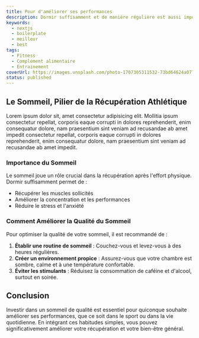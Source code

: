 ```yaml
---
title: Pour d'améliorer ses performances
description: Dormir suffisamment et de manière régulière est aussi important que l'entraînement lui-même pour les athlètes de haut niveau.
keywords:
  - nextjs
  - boilerplate
  - meilleur
  - best
tags:
  - Fitness
  - Complement alimentaire
  - Entrainement
coverUrl: https://images.unsplash.com/photo-1707305311532-73bd64624a07?q=80&w=2970&auto=format&fit=crop&ixlib=rb-4.0.3&ixid=M3wxMjA3fDB8MHxwaG90by1wYWdlfHx8fGVufDB8fHx8fA%3D%3D
status: published
---
```


## Le Sommeil, Pilier de la Récupération Athlétique

Lorem ipsum dolor sit, amet consectetur adipisicing elit. Mollitia ipsum consectetur repellat, corporis eaque corrupti in dolores reprehenderit, enim consequatur dolore, nam praesentium sint veniam ad recusandae ab amet impedit consectetur repellat, corporis eaque corrupti in dolores reprehenderit, enim consequatur dolore, nam praesentium sint veniam ad recusandae ab amet impedit.

### Importance du Sommeil

Le sommeil joue un rôle crucial dans la récupération après l'effort physique. Dormir suffisamment permet de :

- Récupérer les muscles sollicités
- Améliorer la concentration et les performances
- Réduire le stress et l'anxiété

### Comment Améliorer la Qualité du Sommeil

Pour optimiser la qualité de votre sommeil, il est recommandé de :

1. **Établir une routine de sommeil** : Couchez-vous et levez-vous à des heures régulières.
2. **Créer un environnement propice** : Assurez-vous que votre chambre est sombre, calme et à une température confortable.
3. **Éviter les stimulants** : Réduisez la consommation de caféine et d'alcool, surtout en soirée.

## Conclusion

Investir dans un sommeil de qualité est essentiel pour quiconque souhaite améliorer ses performances, que ce soit dans le sport ou dans la vie quotidienne. En intégrant ces habitudes simples, vous pouvez significativement améliorer votre récupération et votre bien-être général.
